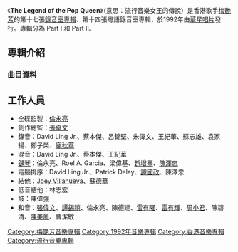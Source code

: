 {{unreferenced|time=2011-08-02T05:02:15+00:00}}
{{Album infobox | <!-- See Wikipedia:WikiProject_Albums -->
|  Name        = The Legend of the Pop Queen
|  Type        = [[專輯|專輯]]
|  Artist      = [[梅艷芳|梅艷芳]]
|  Cover       = 
|  Released    = 1992年1月
|  Recorded    = 1989年－1991年
|  Genre       = [[粵語流行音樂|粵語流行音樂]]
|  Length      = 
|  Label       = [[華星唱片|華星唱片]]
|  Number      =
|  Producer    = [[倫永亮|倫永亮]]
|  Last album  = [[梅艷芳_(1991年專輯)|梅艷芳 (慾望野獸街)]] <br />（1991年5月）
|  This album  = '''The Legend of the Pop Queen''' <br />（1992年1月）
|  Next album  = [[是這樣的|是這樣的]] <br />（1994年4月）
}}

《'''The Legend of the Pop Queen'''》（意思：流行音樂女王的傳說）是香港歌手[[梅艷芳|梅艷芳]]的第十七張[[錄音室專輯|錄音室專輯]]、第十四張粵語錄音室專輯，於1992年由[[華星唱片|華星唱片]]發行。專輯分為 Part I 和 Part II。

==專輯介紹==
===曲目資料===
{{Tracklist
| collapsed = 
| headline = Part I
| font_size = 
| total_length = 

| all_writing = 
| all_music = 
| all_lyrics = 
| all_arranger = 
| all_producer = 
| all_except = 

| extra_column =

| title1 = Touch
| note1 = 
| longnote1 = Samples Karyn White的歌曲《Romantic》
| music1 = [[倫永亮|倫永亮]]
| lyrics1 = [[潘偉源|潘偉源]]
| arranger1 = 倫永亮
| producer1 = 
| extra1 = 
| length1 = 

| title2 = 我最愛自己
| note2 = 
| longnote2 = 
| music2 = 倫永亮
| lyrics2 = [[林夕|林夕]]
| arranger2 = 倫永亮
| producer2 = 
| extra2 = 
| length2 = 

| title3 = 回頭已是百年身
| note3 = 
| longnote3 = 
| music3 = 倫永亮
| lyrics3 = [[潘源良|潘源良]]
| arranger3 = 倫永亮
| producer3 = 
| extra3 = 
| length3 = 

| title4 = 烈女
| note4 = 
| longnote4 = 
| music4 = [[蔡一智|蔡一智]]
| lyrics4 = [[周耀輝|周耀輝]]
| arranger4 = 倫永亮
| producer4 = 
| extra4 = 
| length4 = 

| title5 = 四海一心
| note5 = 
| longnote5 = 
| music5 = 倫永亮
| lyrics5 = 潘偉源
| arranger5 = [[陳澤忠|陳澤忠]]
| producer5 = 
| extra5 = 
| length5 = 

| title6 = 逝去的愛
| note6 = 
| longnote6 = 混音版<br>改編自[[歐陽菲菲|歐陽菲菲]]的《Love Is Over》<br>國語版為[[歐陽菲菲|歐陽菲菲]]的《逝去的愛》<br>同曲曲目：[[甄妮|甄妮]]的《再度孤獨》
| music6 = [[伊藤薰|伊藤薰]]
| lyrics6 = [[鄭國江|鄭國江]]
| arranger6 = [[趙增熹|趙增熹]]
| producer6 = 
| extra6 = 
| length6 = 

| title7 = 緋聞中的女人
| note7 = 
| longnote7 = 混音版
| music7 = [[長沢ヒロ|長沢ヒロ]]
| lyrics7 = [[林振強|林振強]]
| arranger7 = [[梁偉基|梁偉基]]
| producer7 = 
| extra7 = 
| length7 = 

| title8 = 夢幻的擁抱
| note8 = 
| longnote8 = 混音版
| music8 = [[George_Michael|George Michael]]<br>Andrew Ridgeley
| lyrics8 = 鄭國江
| arranger8 = 倫永亮
| producer8 = 
| extra8 = 
| length8 = 

| title9 = 赤的疑惑
| note9 = 
| longnote9 = 混音版
| music9 = [[都倉俊一|都倉俊一]]
| lyrics9 = 鄭國江
| arranger9 = 倫永亮
| producer9 = 
| extra9 = 
| length9 = 

| title10 = 心仍是冷
| note10 = 寒冬版）（倫永亮合唱
| longnote10 = 
| music10 = 倫永亮
| lyrics10 = [[梁美薇|小美]]
| arranger10 = 倫永亮
| producer10 = 
| extra10 = 
| length10 = 
}}

{{Tracklist
| collapsed = 
| headline = Part II
| font_size = 
| total_length = 

| all_writing = 
| all_music = 
| all_lyrics = 
| all_arranger = 
| all_producer = 
| all_except = 

| extra_column =

| title1 = 慾望野獸街
| note1 = jungle mix
| longnote1 = 
| music1 = Ichiro Hada<br>Goro Matsui
| lyrics1 = [[周禮茂|周禮茂]]
| arranger1 = 陳澤忠
| producer1 = 
| extra1 = 
| length1 = 4:18

| title2 = 壞女孩搖滾壞到透版本
| note2 = 
| longnote2 = 
| music2 = Charlie Dore<br>Julian Littman
| lyrics2 = [[林敏聰|林敏聰]]
| arranger2 = 陳澤忠
| producer2 = 
| extra2 = 
| length2 = 4:20

| title3 = 烈燄黑豹天昏地暗版
| note3 = 
| longnote3 = 包括: 《烈燄紅唇》、《黑夜的豹》
| music3 = 倫永亮
| lyrics3 = 潘偉源<!--烈-->、林振強<!--黑-->
| arranger3 = [[Patrick_Wong|Patrick Wong]]
| producer3 = 
| extra3 = 
| length3 = 5:34

| title4 = 教父的女人卡邦 Mix
| note4 = 
| longnote4 = 
| music4 = Yasuo Higuchi<br>Yukinojyu Mori
| lyrics4 = 潘偉源
| arranger4 = [[David_Ling_Jr.|David Ling Jr.]]
| producer4 = 
| extra4 = 
| length4 = 5:51

| title5 = 路… 始終告一段
| note5 =  電影《[[川島芳子_(1990年電影)|川島芳子]]》主題曲
| longnote5 =
| music5 = 倫永亮
| lyrics5 = 林振強
| arranger5 = 倫永亮
| producer5 = 
| extra5 = 
| length5 = 3:57

| title6 = 何日
| note6 = 電影《何日君再來》主題曲 <!--1991年電影-->
| longnote6 = 國語版本為[[李麗芬_(歌手)|李麗芬]]的《何日》及倫永亮的《他年》<br>同曲曲目：[[何超儀|何超儀]]《我的心一樣會痛》
| music6 = 倫永亮
| lyrics6 = [[黃霑|黃霑]]
| arranger6 = 倫永亮
| producer6 = 
| extra6 = 
| length6 = 3:10

| title7 = 是這樣的
| note7 = 電影《[[阿飛正傳|阿飛正傳]]》主題曲
| longnote7 = 改編自Xavier Cugat & His Orchestra的歌曲《Jungle Drums》<br>國語版本為《醉朦朧》及[[張國榮|張國榮]]的《阿飛正傳之何去何從》
| music7 = Ernesto Lecuona<br>John Cacavas
| lyrics7 = [[鍾曉陽|鍾曉陽]]
| arranger7 = [[Terence_Chan|Terence Chan]]
| producer7 = 
| extra7 = 
| length7 = 2:28

| title8 = 秋天復秋天
| note8 = 電影《[[客途秋恨_(1990年電影)|客途秋恨]]》主題曲
| longnote8 = 改編自[[曾淑勤|曾淑勤]]的歌曲《客途秋恨》<br>同曲曲目：[[呂方|呂方]]《雨中抱擁》
| music8 = [[陳揚_(作曲家)|陳揚]]
| lyrics8 = 潘源良
| arranger8 = 趙增熹
| producer8 = 
| extra8 = 
| length8 = 4:03

| title9 = [[似是故人來|似是故人來]]
| note9 = 電影《雙鐲》主題曲
| longnote9 = 
| music9 = [[羅大佑|羅大佑]]
| lyrics9 = [[林夕|林夕]]
| arranger9 = [[花比傲|花比傲]]
| producer9 = 
| extra9 = 
| length9 = 3:51
}}

==工作人員==
*全碟監製：[[倫永亮|倫永亮]]
*創作總監：[[張卓文|張卓文]]
*錄音：David Ling Jr.、蔡本傑、呂錦堅、朱偉文、王紀華、蘇志雄、袁家揚、鄭子榮、[[龐秋華|龐秋華]]
*混音：David Ling Jr.、蔡本傑、王紀華
*[[電子合成器|鍵琴]]：倫永亮、Roel A. Garcia、梁偉基、[[趙增熹|趙增熹]]、[[陳澤忠|陳澤忠]]
*電腦排序：David Ling Jr.、Patrick Delay、[[譚國政|譚國政]]、陳澤忠
*結他：[[Joey_Villanueva|Joey Villanueva]]、[[蘇德華|蘇德華]]
*低音結他：林志宏
*鼓：陳偉強
*和音：[[張偉文|張偉文]]、[[譚錫禧|譚錫禧]]、倫永亮、陳德建、[[雷有曜|雷有曜]]、[[雷有輝|雷有輝]]、[[周小君|周小君]]、陳碧清、[[陳美鳳_(香港)|陳美鳳]]、曹潔敏

<!-- ==發行版本== -->
<!-- ==音樂錄影帶== -->
<!-- ==製作團隊== -->
<!-- ==成績== -->
<!-- ==參考資料== -->
<!-- ==外部連結== -->

{{梅艷芳}}

[[Category:梅艷芳音樂專輯|Category:梅艷芳音樂專輯]]
[[Category:1992年音樂專輯|Category:1992年音樂專輯]]
[[Category:香港音樂專輯|Category:香港音樂專輯]]
[[Category:流行音樂專輯|Category:流行音樂專輯]]
